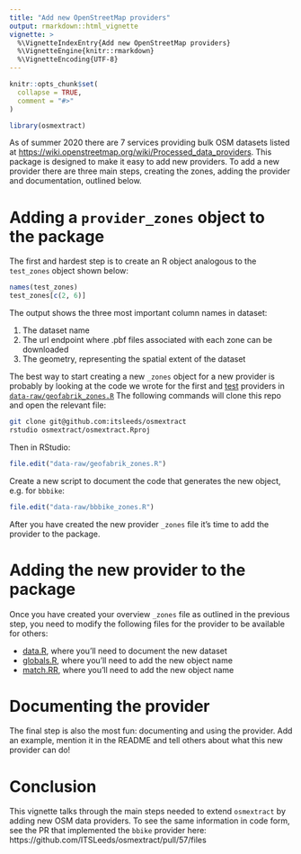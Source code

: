 ```yaml
---
title: "Add new OpenStreetMap providers"
output: rmarkdown::html_vignette
vignette: >
  %\VignetteIndexEntry{Add new OpenStreetMap providers}
  %\VignetteEngine{knitr::rmarkdown}
  %\VignetteEncoding{UTF-8}
---
```


```r
knitr::opts_chunk$set(
  collapse = TRUE,
  comment = "#>"
)
```

```r
library(osmextract)
```

As of summer 2020 there are 7 services providing bulk OSM datasets listed at [https://wiki.openstreetmap.org/wiki/Processed_data_providers](https://wiki.openstreetmap.org/wiki/Processed_data_providers).
This package is designed to make it easy to add new providers.
To add a new provider there are three main steps, creating the zones, adding the provider and documentation, outlined below.

# Adding a `provider_zones` object to the package

The first and hardest step is to create an R object analogous to the `test_zones` object shown below:

```r
names(test_zones)
test_zones[c(2, 6)]
```

The output shows the three most important column names in dataset:

1. The dataset name
2. The url endpoint where .pbf files associated with each zone can be downloaded
3. The geometry, representing the spatial extent of the dataset

The best way to start creating a new `_zones` object for a new provider is probably by looking at the code we wrote for the first and [test](https://github.com/ITSLeeds/osmextract/commit/be3b48e7ed7ccd957e988bacad053161247b206d) providers in [`data-raw/geofabrik_zones.R`](https://github.com/ITSLeeds/osmextract/blob/master/data-raw/geofabrik_zones.R)
The following commands will clone this repo and open the relevant file:

```bash
git clone git@github.com:itsleeds/osmextract
rstudio osmextract/osmextract.Rproj
```

Then in RStudio:

```r
file.edit("data-raw/geofabrik_zones.R")
```

Create a new script to document the code that generates the new object, e.g. for `bbbike`:

```r
file.edit("data-raw/bbbike_zones.R")
```

After you have created the new provider `_zones` file it's time to add the provider to the package.

# Adding the new provider to the package

Once you have created your overview `_zones` file as outlined in the previous step, you need to modify the following files for the provider to be available for others:

- [data.R](https://github.com/ITSLeeds/osmextract/blob/master/R/data.R), where you'll need to document the new dataset
- [globals.R](https://github.com/ITSLeeds/osmextract/blob/master/R/globals.R), where you'll need to add the new object name
- [match.RR](https://github.com/ITSLeeds/osmextract/blob/master/R/match.RR), where you'll need to add the new object name

# Documenting the provider

The final step is also the most fun: documenting and using the provider.
Add an example, mention it in the README and tell others about what this new provider can do!

# Conclusion

This vignette talks through the main steps needed to extend `osmextract` by adding new OSM data providers.
To see the same information in code form, see the PR that implemented the `bbike` provider here: https://github.com/ITSLeeds/osmextract/pull/57/files
